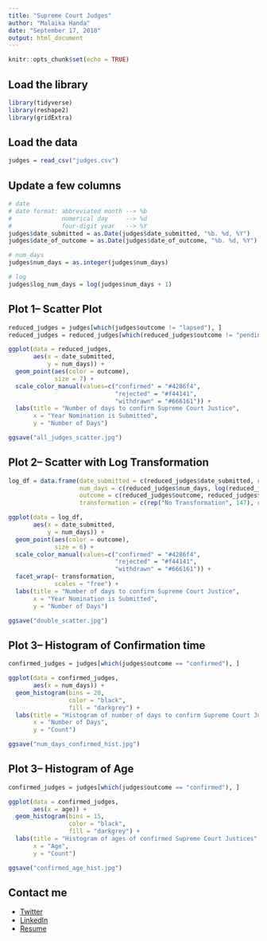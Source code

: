---
title: "Supreme Court Judges"
author: "Malaika Handa"
date: "September 17, 2018"
output: html_document
---

```{r setup, include=FALSE}
knitr::opts_chunk$set(echo = TRUE)
```

## Load the library
```{r, warning = FALSE, message = FALSE}
library(tidyverse)
library(reshape2)
library(gridExtra)
```

## Load the data
```{r, warning = FALSE, message = FALSE}
judges = read_csv("judges.csv")
```

## Update a few columns
```{r}
# date
# date format: abbreviated month --> %b
#              numerical day     --> %d
#              four-digit year   --> %Y
judges$date_submitted = as.Date(judges$date_submitted, "%b. %d, %Y")
judges$date_of_outcome = as.Date(judges$date_of_outcome, "%b. %d, %Y")

# num_days
judges$num_days = as.integer(judges$num_days)

# log
judges$log_num_days = log(judges$num_days + 1)
```

## Plot 1-- Scatter Plot
```{r, fig.width = 16, fig.height = 10}
reduced_judges = judges[which(judges$outcome != "lapsed"), ]
reduced_judges = reduced_judges[which(reduced_judges$outcome != "pending"), ]

ggplot(data = reduced_judges,
       aes(x = date_submitted,
           y = num_days)) +
  geom_point(aes(color = outcome),
             size = 7) +
  scale_color_manual(values=c("confirmed" = "#4286f4",
                              "rejected" = "#f44141",
                              "withdrawn" = "#666161")) +
  labs(title = "Number of days to confirm Supreme Court Justice",
       x = "Year Nomination is Submitted",
       y = "Number of Days")

ggsave("all_judges_scatter.jpg")
```

## Plot 2-- Scatter with Log Transformation
```{r, fig.width = 16, fig.height = 8}
log_df = data.frame(date_submitted = c(reduced_judges$date_submitted, reduced_judges$date_submitted),
                    num_days = c(reduced_judges$num_days, log(reduced_judges$num_days + 1)),
                    outcome = c(reduced_judges$outcome, reduced_judges$outcome),
                    transformation = c(rep("No Transformation", 147), rep("Log Transformed", 147)))

ggplot(data = log_df,
       aes(x = date_submitted,
           y = num_days)) +
  geom_point(aes(color = outcome),
             size = 6) +
  scale_color_manual(values=c("confirmed" = "#4286f4",
                              "rejected" = "#f44141",
                              "withdrawn" = "#666161")) +
  facet_wrap(~ transformation,
             scales = "free") +
  labs(title = "Number of days to confirm Supreme Court Justice",
       x = "Year Nomination is Submitted",
       y = "Number of Days")

ggsave("double_scatter.jpg")
```

## Plot 3-- Histogram of Confirmation time
```{r, fig.width = 16, fig.height = 10}
confirmed_judges = judges[which(judges$outcome == "confirmed"), ]

ggplot(data = confirmed_judges,
       aes(x = num_days)) +
  geom_histogram(bins = 20,
                 color = "black",
                 fill = "darkgrey") +
  labs(title = "Histogram of number of days to confirm Supreme Court Justice",
       x = "Number of Days",
       y = "Count")

ggsave("num_days_confirmed_hist.jpg")
```

## Plot 3-- Histogram of Age
```{r, fig.width = 16, fig.height = 10}
confirmed_judges = judges[which(judges$outcome == "confirmed"), ]

ggplot(data = confirmed_judges,
       aes(x = age)) +
  geom_histogram(bins = 15,
                 color = "black",
                 fill = "darkgrey") +
  labs(title = "Histogram of ages of confirmed Supreme Court Justices",
       x = "Age",
       y = "Count")

ggsave("confirmed_age_hist.jpg")
```

## Contact me

* [Twitter](https://twitter.com/malicodes)
* [LinkedIn](https://www.linkedin.com/in/malaika-handa/)
* [Resume](https://drive.google.com/file/d/1ammnktVHH-GdZ2UOsGCsUS_VM3w8csh8/view?usp=sharing)